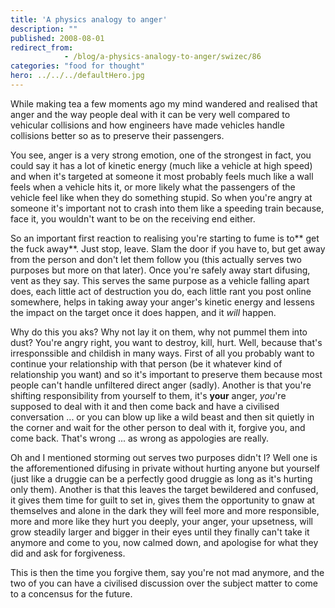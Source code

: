 ```yaml
---
title: 'A physics analogy to anger'
description: ""
published: 2008-08-01
redirect_from: 
            - /blog/a-physics-analogy-to-anger/swizec/86
categories: "food for thought"
hero: ../../../defaultHero.jpg
---
```

While making tea a few moments ago my mind wandered and realised that anger and the way people deal with it can be very well compared to vehicular collisions and how engineers have made vehicles handle collisions better so as to preserve their passengers.

You see, anger is a very strong emotion, one of the strongest in fact, you could say it has a lot of kinetic energy (much like a vehicle at high speed) and when it&#x27;s targeted at someone it most probably feels much like a wall feels when a vehicle hits it, or more likely what the passengers of the vehicle feel like when they do something stupid. So when you&#x27;re angry at someone it&#x27;s important not to crash into them like a speeding train because, face it, you wouldn&#x27;t want to be on the receiving end either.

So an important first reaction to realising you&#x27;re starting to fume is to** get the fuck away**. Just stop, leave. Slam the door if you have to, but get away from the person and don&#x27;t let them follow you (this actually serves two purposes but more on that later). Once you&#x27;re safely away start difusing, vent as they say. This serves the same purpose as a vehicle falling apart does, each little act of destruction you do, each little rant you post online somewhere, helps in taking away your anger&#x27;s kinetic energy and lessens the impact on the target once it does happen, and it _will_ happen.

Why do this you aks? Why not lay it on them, why not pummel them into dust? You&#x27;re angry right, you want to destroy, kill, hurt. Well, because that&#x27;s irresponssible and childish in many ways. First of all you probably want to continue your relationship with that person (be it whatever kind of relationship you want) and so it&#x27;s important to preserve them because most people can&#x27;t handle unfiltered direct anger (sadly). Another is that you&#x27;re shifting responsibility from yourself to them, it&#x27;s **your** anger, _you_&#x27;re supposed to deal with it and then come back and have a civilised conversation ... or you can blow up like a wild beast and then sit quietly in the corner and wait for the other person to deal with it, forgive you, and come back. That&#x27;s wrong ... as wrong as appologies are really.

Oh and I mentioned storming out serves two purposes didn&#x27;t I? Well one is the afforementioned difusing in private without hurting anyone but yourself (just like a druggie can be a perfectly good druggie as long as it&#x27;s hurting only them). Another is that this leaves the target bewildered and confused, it gives them time for guilt to set in, gives them the opportunity to gnaw at themselves and alone in the dark they will feel more and more responsible, more and more like they hurt you deeply, your anger, your upsetness, will grow steadily larger and bigger in their eyes until they finally can&#x27;t take it anymore and come to you, now calmed down, and apologise for what they did and ask for forgiveness.

This is then the time you forgive them, say you&#x27;re not mad anymore, and the two of you can have a civilised discussion over the subject matter to come to a concensus for the future.